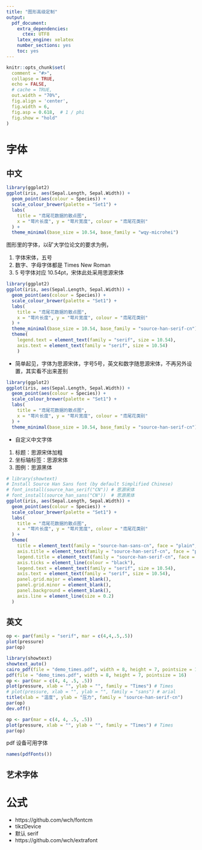 ```yaml
---
title: "图形高级定制"
output: 
  pdf_document: 
    extra_dependencies:
      ctex: UTF8  
    latex_engine: xelatex
    number_sections: yes
    toc: yes
---
```


```r
knitr::opts_chunk$set(
  comment = "#>",
  collapse = TRUE,
  echo = FALSE,
  # cache = TRUE,
  out.width = "70%",
  fig.align = 'center',
  fig.width = 6,
  fig.asp = 0.618,  # 1 / phi
  fig.show = "hold"
)
```

# 字体

## 中文

```r
library(ggplot2)
ggplot(iris, aes(Sepal.Length, Sepal.Width)) +
  geom_point(aes(colour = Species)) +
  scale_colour_brewer(palette = "Set1") +
  labs(
    title = "鸢尾花数据的散点图",
    x = "萼片长度", y = "萼片宽度", colour = "鸢尾花类别"
  ) +
  theme_minimal(base_size = 10.54, base_family = "wqy-microhei")
```



图形里的字体，以矿大学位论文的要求为例，

1. 字体宋体，五号
2. 数字、字母字体都是 Times New Roman
3. 5 号字体对应 10.54pt，宋体此处采用思源宋体

```r
library(ggplot2)
ggplot(iris, aes(Sepal.Length, Sepal.Width)) +
  geom_point(aes(colour = Species)) +
  scale_colour_brewer(palette = "Set1") +
  labs(
    title = "鸢尾花数据的散点图",
    x = "萼片长度", y = "萼片宽度", colour = "鸢尾花类别"
  ) +
  theme_minimal(base_size = 10.54, base_family = "source-han-serif-cn") +
  theme(
    legend.text = element_text(family = "serif", size = 10.54),
    axis.text = element_text(family = "serif", size = 10.54)
    )
```

- 简单起见，字体为思源宋体，字号5号，英文和数字随思源宋体，不再另外设置，其实看不出来差别

```r
library(ggplot2)
ggplot(iris, aes(Sepal.Length, Sepal.Width)) +
  geom_point(aes(colour = Species)) +
  scale_colour_brewer(palette = "Set1") +
  labs(
    title = "鸢尾花数据的散点图",
    x = "萼片长度", y = "萼片宽度", colour = "鸢尾花类别"
  ) +
  theme_minimal(base_size = 10.54, base_family = "source-han-serif-cn")
```


- 自定义中文字体

1. 标题：思源宋体加粗
2. 坐标轴标签：思源宋体
3. 图例：思源黑体

```r
# library(showtext)
# Install Source Han Sans font (by default Simplified Chinese)
# font_install(source_han_serif("CN")) # 思源宋体
# font_install(source_han_sans("CN"))  # 思源黑体
ggplot(iris, aes(Sepal.Length, Sepal.Width)) +
  geom_point(aes(colour = Species)) +
  scale_colour_brewer(palette = "Set1") +
  labs(
    title = "鸢尾花数据的散点图",
    x = "萼片长度", y = "萼片宽度", colour = "鸢尾花类别"
  ) +
  theme(
    title = element_text(family = "source-han-sans-cn", face = "plain", size = 10.54),
    axis.title = element_text(family = "source-han-serif-cn", face = "plain", size = 10.54),
    legend.title = element_text(family = "source-han-serif-cn", face = "plain", size = 10.54),
    axis.ticks = element_line(colour = "black"),
    legend.text = element_text(family = "serif", size = 10.54),
    axis.text = element_text(family = "serif", size = 10.54),    
    panel.grid.major = element_blank(),
    panel.grid.minor = element_blank(),
    panel.background = element_blank(),
    axis.line = element_line(size = 0.2)
  )
```


## 英文


```r
op <- par(family = "serif", mar = c(4,4,.5,.5))
plot(pressure)
par(op)
```


```r
library(showtext)
showtext_auto()
cairo_pdf(file = "demo_times.pdf", width = 8, height = 7, pointsize = 16)
pdf(file = "demo_times.pdf", width = 8, height = 7, pointsize = 16)
op <- par(mar = c(4, 4, .5, .5))
plot(pressure, xlab = "", ylab = "", family = "Times") # Times
# plot(pressure, xlab = "", ylab = "", family = "sans") # arial
title(xlab = "温度", ylab = "压力", family = "source-han-serif-cn")
par(op)
dev.off()
```


```r
op <- par(mar = c(4, 4, .5, .5))
plot(pressure, xlab = "", ylab = "", family = "Times") # Times
par(op)
```

pdf 设备可用字体

```r
names(pdfFonts())
```

## 艺术字体

# 公式

- https://github.com/wch/fontcm
- tikzDevice
- 默认 serif
- https://github.com/wch/extrafont
